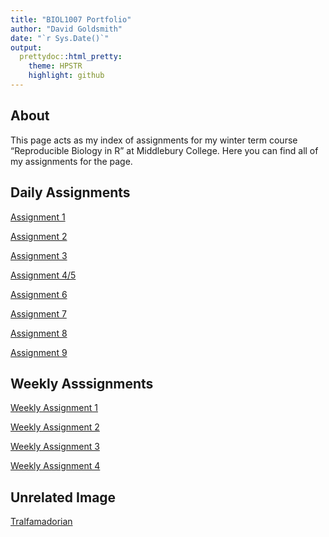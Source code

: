 ```yaml
---
title: "BIOL1007 Portfolio"
author: "David Goldsmith"
date: "`r Sys.Date()`"
output:
  prettydoc::html_pretty:
    theme: HPSTR
    highlight: github
---
```

## About

This page acts as my index of assignments for my winter term course "Reproducible Biology in R" at Middlebury College. Here you can find all of my assignments for the page.

## Daily Assignments
[Assignment 1](Assignment_1.html)  

[Assignment 2](Assignment2.html)

[Assignment 3](Assignment3.html)

[Assignment 4/5](assignment4.html)

[Assignment 6](assignment6.html)

[Assignment 7](assignment7.html)

[Assignment 8](assignment8.html)

[Assignment 9](assignment9.html)

## Weekly Asssignments
[Weekly Assignment 1](weekly1.html)

[Weekly Assignment 2](weekly2.html)

[Weekly Assignment 3](weekly3.html)

[Weekly Assignment 4](weekly4.html)

## Unrelated Image
[Tralfamadorian](https://www.forestparkreview.com/2_2_47849_2_1_original/)
